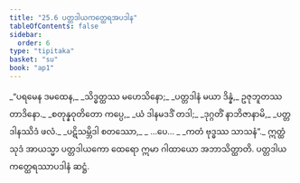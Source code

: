 ```yaml
---
title: "25.6 ပတ္တဒါယကတ္ထေရအပဒါန"
tableOfContents: false
sidebar:
  order: 6
type: "tipitaka"
basket: "su"
book: "ap1"
---
```



<DynamicBreadcrumb />

<Division number="20" book="ap1" e="ch" v="20" p="252">

<Paragraph number="3063" type="verses" book="ap1">
_“ပရမေန ဒမထေန,_  
_သိဒ္ဓတ္ထဿ မဟေသိနော;_  
_ပတ္တဒါနံ မယာ ဒိန္နံ,_  
ဥဇုဘူတဿ တာဒိနော._  

</Paragraph>

</Division>
<Division number="21" book="ap1" e="ch" v="20" p="252">

<Paragraph number="3064" type="verses" book="ap1">
_စတုန္နဝုတိတော ကပ္ပေ,_  
_ယံ ဒါနမဒဒိံ တဒါ;_  
_ဒုဂ္ဂတိံ နာဘိဇာနာမိ,_  
_ပတ္တဒါနဿိဒံ ဖလံ._  

</Paragraph>

</Division>
<Division number="22" book="ap1" e="ch" v="20" p="252">

<Paragraph number="3065" type="verses" book="ap1">
_ပဋိသမ္ဘိဒါ စတဿော,_  
_ …ပေ… _  
_ကတံ ဗုဒ္ဓဿ သာသနံ”._  

</Paragraph>

<Paragraph number="3066" book="ap1">
ဣတ္ထံ သုဒံ အာယသ္မာ ပတ္တဒါယကော ထေရော ဣမာ ဂါထာယော အဘာသိတ္ထာတိ.

</Paragraph>
</Division>

<Paragraph number="3067" type="center" book="ap1">
ပတ္တဒါယကတ္ထေရဿာပဒါနံ ဆဋ္ဌံ.
</Paragraph>